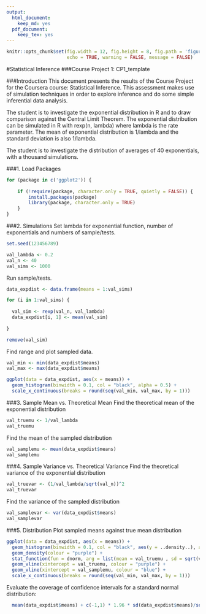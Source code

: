 ```yaml
---
output:
  html_document:
    keep_md: yes
  pdf_document:
    keep_tex: yes
---
```

```r
knitr::opts_chunk$set(fig.width = 12, fig.height = 8, fig.path = 'figure/',
                      echo = TRUE, warning = FALSE, message = FALSE)
```
#Statistical Inference
###Course Project 1: CP1_template


###Introduction
This document presents the results of the Course Project for the Coursera course: Statistical Inference. This assessment makes use of simulation techniques in order to explore inference and do some simple inferential data analysis.

The student is to investigate the exponential distribution in R and to draw comparison against the Central Limit Theorem. The exponential distribution can be simulated in R with rexp(n, lambda) where lambda is the rate parameter. The mean of exponential distribution is 1/lambda and the standard deviation is also 1/lambda.

The student is to investigate the distribution of averages of 40 exponentials, with a thousand simulations.


###1. Load Packages
```r
for (package in c('ggplot2')) {
 
    if (!require(package, character.only = TRUE, quietly = FALSE)) {
        install.packages(package)
        library(package, character.only = TRUE)
    }
}
```


###2. Simulations
Set lambda for exponential function, number of exponentials and numbers of sample/tests.
```r
set.seed(123456789)

val_lambda <- 0.2
val_n <- 40
val_sims <- 1000
```

Run sample/tests.
```r
data_expdist <- data.frame(means = 1:val_sims)

for (i in 1:val_sims) {
 
  val_sim <- rexp(val_n, val_lambda)
  data_expdist[i, 1] <- mean(val_sim)
 
}

remove(val_sim)
```

Find range and plot sampled data.

```r
val_min <- min(data_expdist$means)
val_max <- max(data_expdist$means)

ggplot(data = data_expdist, aes(x = means)) +
  geom_histogram(binwidth = 0.1, col = "black", alpha = 0.5) +  
  scale_x_continuous(breaks = round(seq(val_min, val_max, by = 1)))
```


###3. Sample Mean vs. Theoretical Mean
Find the theoretical mean of the exponential distribution
```r
val_truemu <- 1/val_lambda
val_truemu
```

Find the mean of the sampled distribution
```r
val_samplemu <- mean(data_expdist$means)
val_samplemu
```


###4. Sample Variance vs. Theoretical Variance
Find the theoretical variance of the exponential distribution
```r
val_truevar <- (1/val_lambda/sqrt(val_n))^2
val_truevar
```

Find the variance of the sampled distribution
```r
val_samplevar <- var(data_expdist$means)
val_samplevar
```


###5. Distribution
Plot sampled means against true mean distribution

```r
ggplot(data = data_expdist, aes(x = means)) +
  geom_histogram(binwidth = 0.1, col = "black", aes(y = ..density..), alpha = 0.5) +
  geom_density(colour = "purple") +
  stat_function(fun = dnorm, arg = list(mean = val_truemu , sd = sqrt(val_truevar)), colour = "blue") +
  geom_vline(xintercept = val_truemu, colour = "purple") +
  geom_vline(xintercept = val_samplemu, colour = "blue") +
  scale_x_continuous(breaks = round(seq(val_min, val_max, by = 1)))
```

Evaluate the coverage of confidence intervals for a standard normal distribution:
```r
  mean(data_expdist$means) + c(-1,1) * 1.96 * sd(data_expdist$means)/sqrt(nrow(data_expdist))
```